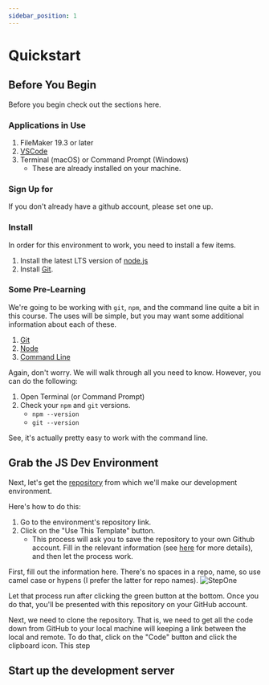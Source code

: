 ```yaml
---
sidebar_position: 1
---
```


# Quickstart


## Before You Begin

Before you begin check out the sections here.

### Applications in Use

1. FileMaker 19.3 or later
2. [VSCode](https://code.visualstudio.com/)
3. Terminal (macOS) or Command Prompt (Windows)
    - These are already installed on your machine.

### Sign Up for
If you don't already have a github account, please set one up. 
### Install
In order for this environment to work, you need to install a few items.
1. Install the latest LTS version of [node.js](https://nodejs.org/en/)
2. Install [Git](https://git-scm.com/downloads). 

### Some Pre-Learning
We're going to be working with `git`, `npm`, and the command line quite a bit in this course. The uses will be simple, but you may want some additional information about each of these.

1. [Git](misc/what-is-git.mdx)
2. [Node](misc/what-is-node.mdx)
3. [Command Line](misc/what-is-cli.mdx)

Again, don't worry. We will walk through all you need to know. However, you can do the following:

1. Open Terminal (or Command Prompt)
2. Check your `npm` and `git` versions.
   -  `npm --version`
   -  `git --version`

See, it's actually pretty easy to work with the command line. 
## Grab the JS Dev Environment

Next, let's get the [repository](misc/what-is-repo.mdx) from which we'll make our development environment.

Here's how to do this:

1. Go to the environment's repository link.
2. Click on the "Use This Template" button.
    - This process will ask you to save the repository to your own Github account. Fill in the relevant information (see [here](misc/what-is-repo.mdx) for more details), and then let the process work.

First, fill out the information here. There's no spaces in a repo, name, so use camel case or hypens (I prefer the latter for repo names).
![StepOne](/img/stepZero.png)

Let that process run after clicking the green button at the bottom. Once you do that, you'll be presented with this repository on your GitHub account.
<!-- ![StepOne](/img/stepOne.png) -->
Next, we need to clone the repository. That is, we need to get all the code down from GitHub to your local machine will keeping a link between the local and remote. To do that, click on the "Code" button and click the clipboard icon. This step 
<!-- ![Step Two](/img/Clone.png) -->
## Start up the development server

